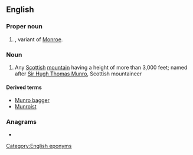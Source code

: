 {{also|munro}}
==English==

===Proper noun===
{{en-proper noun}}

# {{surname|en|[[Scottish]]|from=Scottish Gaelic|nodot=1}}, variant of [[Monroe]].

===Noun===
{{wikipedia}}
{{en-noun}}

# {{lb|en|British}} Any [[Scottish]] [[mountain]] having a height of more than 3,000 feet; named after [[w:Hugh Munro|Sir Hugh Thomas Munro]], Scottish mountaineer

====Derived terms====
* [[Munro bagger]]
* [[Munroist]]

===Anagrams===
* {{anagrams|en|a=mnoru|mourn}}

[[Category:English eponyms]]